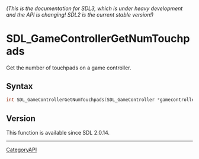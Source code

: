 ====== (This is the documentation for SDL3, which is under heavy development and the API is changing! SDL2 is the current stable version!) ======
= SDL_GameControllerGetNumTouchpads =

Get the number of touchpads on a game controller.

== Syntax ==

<syntaxhighlight lang='c'>
int SDL_GameControllerGetNumTouchpads(SDL_GameController *gamecontroller);
</syntaxhighlight>

== Version ==

This function is available since SDL 2.0.14.

----
[[CategoryAPI]]



